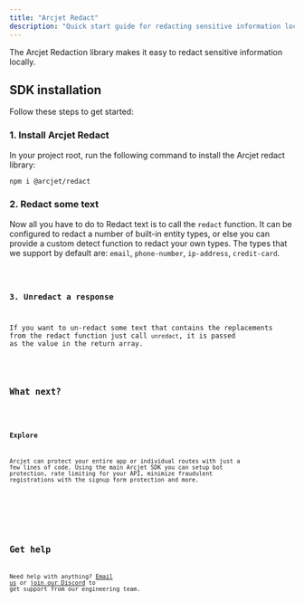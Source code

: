 ```yaml
---
title: "Arcjet Redact"
description: "Quick start guide for redacting sensitive information locally."
---
```



The Arcjet Redaction library makes it easy to redact sensitive information
locally.

<WhatAreArcjetUtilities />

## SDK installation

Follow these steps to get started:

### 1. Install Arcjet Redact

In your project root, run the following command to install the Arcjet redact
library:

```bash
npm i @arcjet/redact
```

### 2. Redact some text

Now all you have to do to Redact text is to call the `redact` function. It can
be configured to redact a number of built-in entity types, or else you can
provide a custom detect function to redact your own types. The types that we
support by default are: `email`, `phone-number`, `ip-address`, `credit-card`.

<Code code={QuickStartRedact} lang="ts" />

### 3. Unredact a response

If you want to un-redact some text that contains the replacements from the
redact function just call `unredact`, it is passed as the value in the return
array.

<Code code={QuickStartUnredact} lang="ts" />

## What next?

<LinkCard
  title="@arcjet/redact reference"
  href="/redact/reference"
  description="Full details about the Arcjet redact utility."
/>

### Explore

Arcjet can protect your entire app or individual routes with just a few lines of
code. Using the main Arcjet SDK you can setup bot protection, rate limiting for
your API, minimize fraudulent registrations with the signup form protection and
more.

<CardGrid>
  <LinkCard
    title="Example apps"
    href="https://github.com/arcjet/arcjet-js/tree/main/examples"
    description="Check out the examples."
  />
  <LinkCard
    title="Learn how Arcjet works"
    href="/architecture"
    description="Arcjet's architecture."
  />
  <LinkCard
    title="SDK reference"
    href="/reference/nodejs"
    description="Node.js SDK reference guide."
  />
</CardGrid>

## Get help

Need help with anything? [Email us](mailto:support@arcjet.com) or
[join our Discord](https://arcjet.com/discord) to get support from our
engineering team.

<Comments />
